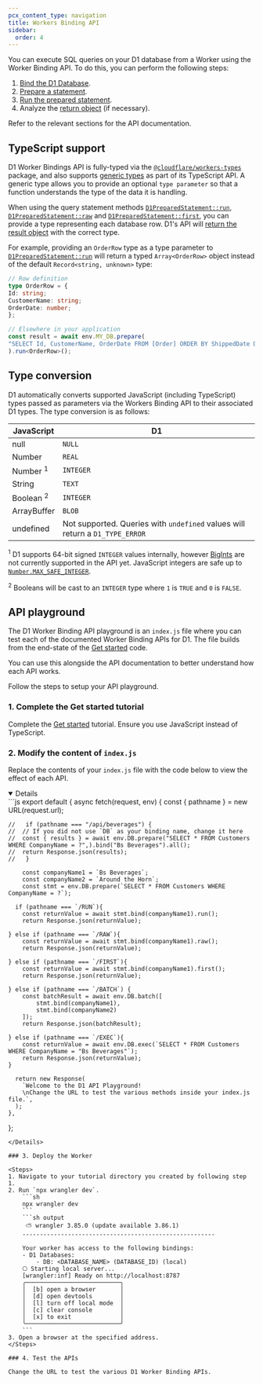 ```yaml
---
pcx_content_type: navigation
title: Workers Binding API
sidebar:
  order: 4
---
```



You can execute SQL queries on your D1 database from a Worker using the Worker Binding API. To do this, you can perform the following steps:

1. [Bind the D1 Database](/d1/worker-api/d1-database).
2. [Prepare a statement](/d1/worker-api/d1-database/#dbprepare).
3. [Run the prepared statement](/d1/worker-api/prepared-statements).
4. Analyze the [return object](/d1/worker-api/return-object) (if necessary).

Refer to the relevant sections for the API documentation.

## TypeScript support

D1 Worker Bindings API is fully-typed via the [`@cloudflare/workers-types`](/workers/languages/typescript/#typescript) package, and also supports [generic types](https://www.typescriptlang.org/docs/handbook/2/generics.html#generic-types) as part of its TypeScript API. A generic type allows you to provide an optional `type parameter` so that a function understands the type of the data it is handling.

When using the query statement methods [`D1PreparedStatement::run`](/d1/worker-api/prepared-statements/#run), [`D1PreparedStatement::raw`](/d1/worker-api/prepared-statements/#raw) and [`D1PreparedStatement::first`](/d1/worker-api/prepared-statements/#first), you can provide a type representing each database row. D1's API will [return the result object](#return-object) with the correct type.

For example, providing an `OrderRow` type as a type parameter to [`D1PreparedStatement::run`](/d1/worker-api/prepared-statements/#run) will return a typed `Array<OrderRow>` object instead of the default `Record<string, unknown>` type:

```ts
// Row definition
type OrderRow = {
Id: string;
CustomerName: string;
OrderDate: number;
};

// Elsewhere in your application
const result = await env.MY_DB.prepare(
"SELECT Id, CustomerName, OrderDate FROM [Order] ORDER BY ShippedDate DESC LIMIT 100",
).run<OrderRow>();
```

## Type conversion

D1 automatically converts supported JavaScript (including TypeScript) types passed as parameters via the Workers Binding API to their associated D1 types. The type conversion is as follows:

| JavaScript           | D1                                                                           |
| -------------------- | ---------------------------------------------------------------------------- |
| null                 | `NULL`                                                                       |
| Number               | `REAL`                                                                       |
| Number <sup>1</sup>  | `INTEGER`                                                                    |
| String               | `TEXT`                                                                       |
| Boolean <sup>2</sup> | `INTEGER`                                                                    |
| ArrayBuffer          | `BLOB`                                                                       |
| undefined            | Not supported. Queries with `undefined` values will return a `D1_TYPE_ERROR` |

<sup>1</sup> D1 supports 64-bit signed `INTEGER` values internally, however
[BigInts](https://developer.mozilla.org/en-US/docs/Web/JavaScript/Reference/Global_Objects/BigInt)
are not currently supported in the API yet. JavaScript integers are safe up to
[`Number.MAX_SAFE_INTEGER`](https://developer.mozilla.org/en-US/docs/Web/JavaScript/Reference/Global_Objects/Number/MAX_SAFE_INTEGER).

<sup>2</sup> Booleans will be cast to an `INTEGER` type where `1` is `TRUE` and
`0` is `FALSE`.

## API playground

The D1 Worker Binding API playground is an `index.js` file where you can test each of the documented Worker Binding APIs for D1. The file builds from the end-state of the [Get started](/d1/get-started/#write-queries-within-your-worker) code.

You can use this alongside the API documentation to better understand how each API works.

Follow the steps to setup your API playground.

### 1. Complete the Get started tutorial

Complete the [Get started](/d1/get-started/#write-queries-within-your-worker) tutorial. Ensure you use JavaScript instead of TypeScript.

### 2. Modify the content of `index.js`

Replace the contents of your `index.js` file with the code below to view the effect of each API.

<Details header="index.js" open={false}>
```js
export default {
	async fetch(request, env) {
	  const { pathname } = new URL(request.url);

	//   if (pathname === "/api/beverages") {
	// 	// If you did not use `DB` as your binding name, change it here
	// 	const { results } = await env.DB.prepare("SELECT * FROM Customers WHERE CompanyName = ?",).bind("Bs Beverages").all();
	// 	return Response.json(results);
	//   }

		const companyName1 = `Bs Beverages`;
		const companyName2 = `Around the Horn`;
		const stmt = env.DB.prepare(`SELECT * FROM Customers WHERE CompanyName = ?`);

	  if (pathname === `/RUN`){
		const returnValue = await stmt.bind(companyName1).run();
		return Response.json(returnValue);

	} else if (pathname === `/RAW`){
		const returnValue = await stmt.bind(companyName1).raw();
		return Response.json(returnValue);

	} else if (pathname === `/FIRST`){
		const returnValue = await stmt.bind(companyName1).first();
		return Response.json(returnValue);

	} else if (pathname === `/BATCH`) {
		const batchResult = await env.DB.batch([
			stmt.bind(companyName1),
			stmt.bind(companyName2)
		]);
		return Response.json(batchResult);

	} else if (pathname === `/EXEC`){
		const returnValue = await env.DB.exec(`SELECT * FROM Customers WHERE CompanyName = "Bs Beverages"`);
		return Response.json(returnValue);
	}

	  return new Response(
		`Welcome to the D1 API Playground!
		\nChange the URL to test the various methods inside your index.js file.`,
	  );
	},
};

```
</Details>

### 3. Deploy the Worker

<Steps>
1. Navigate to your tutorial directory you created by following step 1.
2. Run `npx wrangler dev`.
	```sh
	npx wrangler dev
	```
	```sh output
	 ⛅️ wrangler 3.85.0 (update available 3.86.1)
	-------------------------------------------------------

	Your worker has access to the following bindings:
	- D1 Databases:
		- DB: <DATABASE_NAME> (DATABASE_ID) (local)
	⎔ Starting local server...
	[wrangler:inf] Ready on http://localhost:8787
	╭───────────────────────────╮
	│  [b] open a browser       │
	│  [d] open devtools        │
	│  [l] turn off local mode  │
	│  [c] clear console        │
	│  [x] to exit              │
	╰───────────────────────────╯
	```
3. Open a browser at the specified address.
</Steps>

### 4. Test the APIs

Change the URL to test the various D1 Worker Binding APIs.

